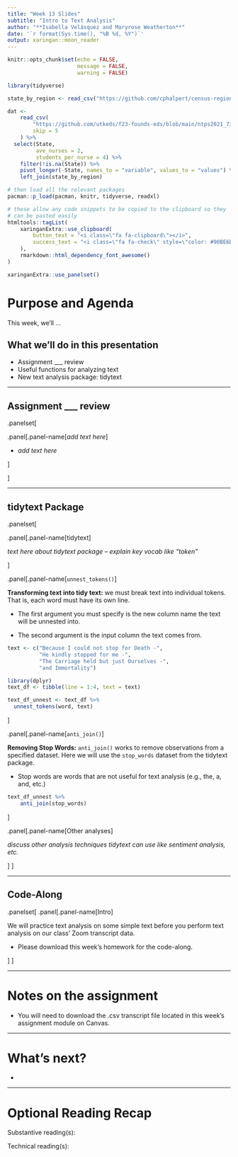 ```yaml
---
title: "Week 13 Slides"
subtitle: "Intro to Text Analysis"
author: "**Isabella Velásquez and Maryrose Weatherton**"
date: '`r format(Sys.time(), "%B %d, %Y")`'
output: xaringan::moon_reader
---
```


```r
knitr::opts_chunk$set(echo = FALSE,
                      message = FALSE,
                      warning = FALSE)

library(tidyverse)

state_by_region <- read_csv("https://github.com/cphalpert/census-regions/blob/master/us%20census%20bureau%20regions%20and%20divisions.csv?raw=true") # data on U.S. states' regions

dat <-
    read_csv(
        "https://github.com/utkeds/f23-founds-eds/blob/main/ntps2021_7341_s1s.csv?raw=true",
        skip = 5
    ) %>% 
  select(State,
         ave_nurses = 2,
         students_per_nurse = 4) %>% 
    filter(!is.na(State)) %>% 
    pivot_longer(-State, names_to = "variable", values_to = "values") %>% 
    left_join(state_by_region)
```

```r
# then load all the relevant packages
pacman::p_load(pacman, knitr, tidyverse, readxl)
```

```r
# these allow any code snippets to be copied to the clipboard so they 
# can be pasted easily
htmltools::tagList(
    xaringanExtra::use_clipboard(
        button_text = "<i class=\"fa fa-clipboard\"></i>",
        success_text = "<i class=\"fa fa-check\" style=\"color: #90BE6D\"></i>",
    ),
    rmarkdown::html_dependency_font_awesome()
)
```

```r
xaringanExtra::use_panelset()
```

# Purpose and Agenda

This week, we'll ...

## What we'll do in this presentation

- Assignment ___ review
- Useful functions for analyzing text
- New text analysis package: tidytext

---

## Assignment ___ review

.panelset[

.panel[.panel-name[*add text here*]

* *add text here*


]


]


---

## tidytext Package

.panelset[

.panel[.panel-name[tidytext]

*text here about tidytext package -- explain key vocab like "token"*


]

.panel[.panel-name[`unnest_tokens()`]

**Transforming text into tidy text:** we must break text into individual tokens. That is, each word must have its own line.

- The first argument you must specify is the new column name the text will be unnested into.

- The second argument is the input column the text comes from.

```r
text <- c("Because I could not stop for Death -",
          "He kindly stopped for me -",
          "The Carriage held but just Ourselves -",
          "and Immortality")

library(dplyr)
text_df <- tibble(line = 1:4, text = text)
```

```r
text_df_unnest <- text_df %>%
  unnest_tokens(word, text)
```

]

.panel[.panel-name[`anti_join()`]

**Removing Stop Words:** `anti_join()` works to remove observations from a specified dataset. Here we will use the `stop_words` dataset from the tidytext package.

- Stop words are words that are not useful for text analysis (e.g., the, a, and, etc.)

```r
text_df_unnest %>% 
    anti_join(stop_words)
```

]

.panel[.panel-name[Other analyses]

*discuss other analysis techniques tidytext can use like sentiment analysis, etc.*

]
]

---

## Code-Along

.panelset[
.panel[.panel-name[Intro]

We will practice text analysis on some simple text before you perform text analysis on our class' Zoom transcript data.

- Please download this week's homework for the code-along.

]
]

---

# Notes on the assignment

- You will need to download the .csv transcript file located in this week's assignment module on Canvas.

---

# What's next?

- 

---

# Optional Reading Recap

Substantive reading(s):



Technical reading(s):


